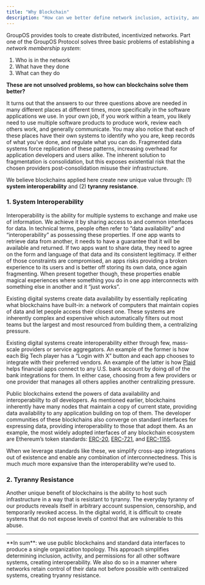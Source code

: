 ```yaml
---
title: "Why Blockchain"
description: "How can we better define network inclusion, activity, and permissions."
---
```


GroupOS provides tools to create distributed, incentivized networks. Part one of the GroupOS Protocol
solves three basic problems of establishing a _network membership system_:

1. Who is in the network
2. What have they done
3. What can they do

**These are not unsolved problems, so how can blockchains solve them better?**

It turns out that the answers to our three questions above are needed in many different places at different
times, more specifically in the software applications we use. In your own job, if you work within a team,
you likely need to use multiple software products to produce work, review each others work, and generally
communicate. You may also notice that each of these places have their own systems to identify who you are,
keep records of what you’ve done, and regulate what you can do. Fragmented data systems force replication of
these patterns, increasing overhead for application developers and users alike. The inherent solution to
fragmentation is consolidation, but this exposes existential risk that the chosen providers post-consolidation
misuse their infrastructure.

We believe blockchains applied here create new unique value through:
(1) **system interoperability** and
(2) **tyranny resistance**.

### 1. System Interoperability

Interoperability is the ability for multiple systems to exchange and make use of information. We achieve it by
sharing access to and common interfaces for data. In technical terms, people often refer to “data availability”
and “interoperability” as possessing these properties. If one app wants to retrieve data from another, it needs
to have a guarantee that it will be available and returned. If two apps want to share data, they need to agree
on the form and language of that data and its consistent legitimacy. If either of those constraints are
compromised, an apps risks providing a broken experience to its users and is better off storing its own data,
once again fragmenting. When present together though, these properties enable magical experiences where
something you do in one app interconnects with something else in another and it “just works”.

Existing digital systems create data availability by essentially replicating what blockchains have built-in:
a network of computers that maintain copies of data and let people access their closest one. These systems are
inherently complex and expensive which automatically filters out most teams but the largest and most resourced
from building them, a centralizing pressure.

Existing digital systems create interoperability either through few, mass-scale providers or service
aggregators. An example of the former is how each Big Tech player has a “Login with X” button and each app
chooses to integrate with their preferred vendors. An example of the latter is how [Plaid](https://plaid.com/)
helps financial apps connect to any U.S. bank account by doing _all_ of the bank integrations for them. In
either case, choosing from a few providers or one provider that manages all others applies another centralizing
pressure.

Public blockchains extend the powers of data availability and interoperabiilty to _all_ developers. As
mentioned earlier, blockchains inherently have many nodes that maintain a copy of current state, providing
data availability to any application building on top of them. The developer communities of these blockchains
also converge on standard interfaces for expressing data, providing interoperability to those that adopt them.
As an example, the most widely adopted interfaces of any blockchain ecosystem are Ethereum’s token standards:
[ERC-20](https://eips.ethereum.org/EIPS/eip-20), [ERC-721](https://eips.ethereum.org/EIPS/eip-721), and
[ERC-1155](https://eips.ethereum.org/EIPS/eip-1155).

When we leverage standards like these, we simplify cross-app integrations out of existence and enable any
combination of interconnectedness. This is much _much_ more expansive than the interoperability we’re used to.

### 2. Tyranny Resistance

Another unique benefit of blockchains is the ability to host such infrastructure in a way that is resistant to tyranny. The everyday tyranny of our products reveals itself in arbitrary account suspension, censorship, and temporarily revoked access. In the digital world, it is difficult to create systems that do not expose levels of control that are vulnerable to this abuse.

---

<Note>
  **In sum**: we use public blockchains and standard data interfaces to produce
  a single organization topology. This approach simplifies determining
  inclusion, activity, and permissions for all other software systems, creating
  interoperability. We also do so in a manner where networks retain control of
  their data not before possible with centralized systems, creating tryanny
  resistance.
</Note>

